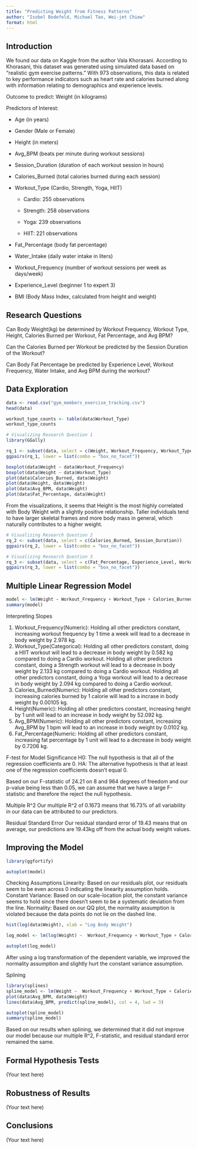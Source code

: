 ```yaml
---
title: "Predicting Weight from Fitness Patterns"
author: "Isobel Bodefeld, Michael Tao, Wei-jet Chiew"
format: html
---
```


## Introduction

We found our data on Kaggle from the author Vala Khorasani. According to Khorasani, this dataset was generated using simulated data based on "realistic gym exercise patterns." With 973 observations, this data is related to key performance indicators such as heart rate and calories burned along with information relating to demographics and experience levels.

Outcome to predict: Weight (in kilograms)

Predictors of Interest:

-   Age (in years)

-   Gender (Male or Female)

-   Height (in meters)

-   Avg_BPM (beats per minute during workout sessions)

-   Session_Duration (duration of each workout session in hours)

-   Calories_Burned (total calories burned during each session)

-   Workout_Type (Cardio, Strength, Yoga, HIIT)

    -   Cardio: 255 observations

    -   Strength: 258 observations

    -   Yoga: 239 observations

    -   HIIT: 221 observations

-   Fat_Percentage (body fat percentage)

-   Water_Intake (daily water intake in liters)

-   Workout_Frequency (number of workout sessions per week as days/week)

-   Experience_Level (beginner 1 to expert 3)

-   BMI (Body Mass Index, calculated from height and weight)

## Research Questions

Can Body Weight(kg) be determined by Workout Frequency, Workout Type, Height, Calories Burned per Workout, Fat Percentage, and Avg BPM?

Can the Calories Burned per Workout be predicted by the Session Duration of the Workout?

Can Body Fat Percentage be predicted by Experience Level, Workout Frequency, Water Intake, and Avg BPM during the workout?

## Data Exploration

```r
data <- read.csv("gym_members_exercise_tracking.csv")
head(data)
```

```r
workout_type_counts <- table(data$Workout_Type)
workout_type_counts
```

```r
# Visualizing Research Question 1
library(GGally)

rq_1 <- subset(data, select = c(Weight, Workout_Frequency, Workout_Type, Calories_Burned, Height, Avg_BPM, Fat_Percentage))
ggpairs(rq_1, lower = list(combo = "box_no_facet"))

boxplot(data$Weight ~ data$Workout_Frequency)
boxplot(data$Weight ~ data$Workout_Type)
plot(data$Calories_Burned, data$Weight)
plot(data$Height, data$Weight)
plot(data$Avg_BPM, data$Weight)
plot(data$Fat_Percentage, data$Weight)

```

From the visualizations, it seems that Height is the most highly correlated with Body Weight with a slightly positive relationship. Taller individuals tend to have larger skeletal frames and more body mass in general, which naturally contributes to a higher weight.

```r
# Visualizing Research Question 2
rq_2 <- subset(data, select = c(Calories_Burned, Session_Duration))
ggpairs(rq_2, lower = list(combo = "box_no_facet"))
```

```r
# Visualizing Research Question 3
rq_3 <- subset(data, select = c(Fat_Percentage, Experience_Level, Workout_Frequency, Water_Intake, Avg_BPM))
ggpairs(rq_3, lower = list(combo = "box_no_facet"))
```

## Multiple Linear Regression Model
```r
model <- lm(Weight ~ Workout_Frequency + Workout_Type + Calories_Burned + Height + Avg_BPM + Fat_Percentage, data = data)
summary(model)
```
Interpreting Slopes

1. Workout_Frequency(Numeric): Holding all other predictors constant, increasing workout frequency by 1 time a week will lead to a decrease in body weight by 2.978 kg.
2. Workout_Type(Categorical): Holding all other predictors constant, doing a HIIT workout will lead to a decrease in body weight by 0.582 kg compared to doing a Cardio workout.
Holding all other predictors constant, doing a Strength workout will lead to a decrease in body weight by 2.133 kg compared to doing a Cardio workout.
Holding all other predictors constant, doing a Yoga workout will lead to a decrease in body weight by 2.094 kg compared to doing a Cardio workout.
3. Calories_Burned(Numeric): Holding all other predictors constant, increasing calories burned by 1 calorie will lead to a incrase in body weight by 0.00105 kg.
4. Height(Numeric): Holding all other predictors constant, increasing height by 1 unit will lead to an increase in body weight by 52.092 kg.
5. Avg_BPM(Numeric): Holding all other predictors constant, increasing Avg_BPM by 1 bpm will lead to an increase in body weight by 0.0102 kg.
6. Fat_Percentage(Numeric: Holding all other predictors constant, increasing fat percentage by 1 unit will lead to a decrease in body weight by 0.7206 kg.

F-test for Model Significance
H0: The null hypothesis is that all of the regression coefficients are 0.
HA: The alternative hypothesis is that at least one of the regression coefficients doesn't equal 0.

Based on our F-statistic of 24.21 on 8 and 964 degrees of freedom and our p-value being less than 0.05, we can assume that we have a large F-statistic and therefore the reject the null hypothesis.

Multiple R^2
Our multiple R^2 of 0.1673 means that 16.73% of all variability in our data can be attributed to our predictors.

Residual Standard Error
Our residual standard error of 19.43 means that on average, our predictions are 19.43kg off from the actual body weight values.





## Improving the Model
```r
library(ggfortify)

autoplot(model)
```
Checking Assumptions
Linearity: Based on our residuals plot, our residuals seem to be even across 0 indicating the linearity assumption holds.
Constant Variance: Based on our scale-location plot, the constant variance seems to hold since there doesn't seem to be a systematic deviation from the line.
Normality: Based on our QQ plot, the normality assumption is violated because the data points do not lie on the dashed line.

```r
hist(log(data$Weight), xlab = "Log Body Weight")
```
```r
log_model <- lm(log(Weight) ~  Workout_Frequency + Workout_Type + Calories_Burned + Height + Avg_BPM + Fat_Percentage, data = data)

autoplot(log_model)

```
After using a log transformation of the dependent variable, we improved the normality assumption and slightly hurt the constant variance assumption.

Splining
```r
library(splines)
spline_model <- lm(Weight ~  Workout_Frequency + Workout_Type + Calories_Burned + Height + bs(Avg_BPM, 3) + Fat_Percentage, data = data)
plot(data$Avg_BPM, data$Weight)
lines(data$Avg_BPM, predict(spline_model), col = 4, lwd = 3)

autoplot(spline_model)
summary(spline_model)
```
Based on our results when splining, we determined that it did not improve our model because our multiple R^2, F-statistic, and residual standard error remained the same.

## Formal Hypothesis Tests

(Your text here)

## Robustness of Results

(Your text here)

## Conclusions

(Your text here)
